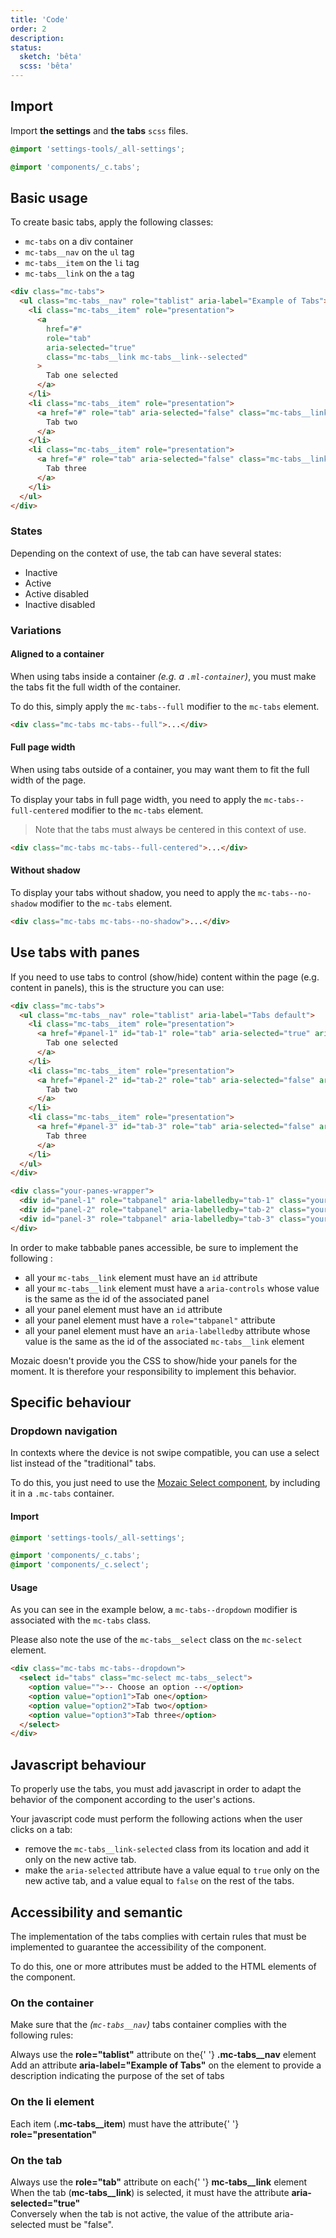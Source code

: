 ```yaml
---
title: 'Code'
order: 2
description:
status:
  sketch: 'bêta'
  scss: 'bêta'
---
```


## Import

Import **the settings** and **the tabs** `scss` files.

```scss
@import 'settings-tools/_all-settings';

@import 'components/_c.tabs';
```

## Basic usage

To create basic tabs, apply the following classes:

- `mc-tabs` on a div container
- `mc-tabs__nav` on the `ul` tag
- `mc-tabs__item` on the `li` tag
- `mc-tabs__link` on the `a` tag

```html
<div class="mc-tabs">
  <ul class="mc-tabs__nav" role="tablist" aria-label="Example of Tabs">
    <li class="mc-tabs__item" role="presentation">
      <a
        href="#"
        role="tab"
        aria-selected="true"
        class="mc-tabs__link mc-tabs__link--selected"
      >
        Tab one selected
      </a>
    </li>
    <li class="mc-tabs__item" role="presentation">
      <a href="#" role="tab" aria-selected="false" class="mc-tabs__link">
        Tab two
      </a>
    </li>
    <li class="mc-tabs__item" role="presentation">
      <a href="#" role="tab" aria-selected="false" class="mc-tabs__link">
        Tab three
      </a>
    </li>
  </ul>
</div>
```

<Preview path="tabs-default" />

### States

Depending on the context of use, the tab can have several states:

- Inactive
- Active
- Active disabled
- Inactive disabled

<Preview path="tabs-all-states" />

### Variations

#### Aligned to a container

When using tabs inside a container _(e.g. a `.ml-container`)_, you must make the tabs fit the full width of the container.

To do this, simply apply the `mc-tabs--full` modifier to the `mc-tabs` element.

```html
<div class="mc-tabs mc-tabs--full">...</div>
```

<Preview path="tabs-container" />

#### Full page width

When using tabs outside of a container, you may want them to fit the full width of the page.

To display your tabs in full page width, you need to apply the `mc-tabs--full-centered` modifier to the `mc-tabs` element.

> Note that the tabs must always be centered in this context of use.

```html
<div class="mc-tabs mc-tabs--full-centered">...</div>
```

<Preview path="tabs-fullwidth" />

#### Without shadow

To display your tabs without shadow, you need to apply the `mc-tabs--no-shadow` modifier to the `mc-tabs` element.

```html
<div class="mc-tabs mc-tabs--no-shadow">...</div>
```

<Preview path="tabs-no-shadow" />

## Use tabs with panes

If you need to use tabs to control (show/hide) content within the page (e.g. content in panels), this is the structure you can use:

```html
<div class="mc-tabs">
  <ul class="mc-tabs__nav" role="tablist" aria-label="Tabs default">
    <li class="mc-tabs__item" role="presentation">
      <a href="#panel-1" id="tab-1" role="tab" aria-selected="true" aria-controls="panel-1" class="mc-tabs__link mc-tabs__link--selected">
        Tab one selected
      </a>
    </li>
    <li class="mc-tabs__item" role="presentation">
      <a href="#panel-2" id="tab-2" role="tab" aria-selected="false" aria-controls="panel-2" class="mc-tabs__link">
        Tab two
      </a>
    </li>
    <li class="mc-tabs__item" role="presentation">
      <a href="#panel-3" id="tab-3" role="tab" aria-selected="false" aria-controls="panel-3" class="mc-tabs__link">
        Tab three
      </a>
    </li>
  </ul>
</div>

<div class="your-panes-wrapper">
  <div id="panel-1" role="tabpanel" aria-labelledby="tab-1" class="your-pane-class your-pane-active-class">...</div>
  <div id="panel-2" role="tabpanel" aria-labelledby="tab-2" class="your-pane-class">...</div>
  <div id="panel-3" role="tabpanel" aria-labelledby="tab-3" class="your-pane-class">...</div>
</div>
```

<Highlight theme="tips" title="Accessibility rules">

In order to make tabbable panes accessible, be sure to implement the following :
- all your `mc-tabs__link` element must have an `id` attribute
- all your `mc-tabs__link` element must have a `aria-controls` whose value is the same as the id of the associated panel
- all your panel element must have an `id` attribute
- all your panel element must have a `role="tabpanel"` attribute
- all your panel element must have an `aria-labelledby` attribute whose value is the same as the id of the associated `mc-tabs__link` element

</Highlight>

<Highlight theme="warning" title="Warning">

Mozaic doesn't provide you the CSS to show/hide your panels for the moment. It is therefore your responsibility to implement this behavior.

</Highlight>

## Specific behaviour

### Dropdown navigation

In contexts where the device is not swipe compatible, you can use a select list instead of the "traditional" tabs.

To do this, you just need to use the [Mozaic Select component](/Components/Form/Select/), by including it in a `.mc-tabs` container.

#### Import

```scss
@import 'settings-tools/_all-settings';

@import 'components/_c.tabs';
@import 'components/_c.select';
```

#### Usage

As you can see in the example below, a `mc-tabs--dropdown` modifier is associated with the `mc-tabs` class.

Please also note the use of the `mc-tabs__select` class on the `mc-select` element.

```html
<div class="mc-tabs mc-tabs--dropdown">
  <select id="tabs" class="mc-select mc-tabs__select">
    <option value="">-- Choose an option --</option>
    <option value="option1">Tab one</option>
    <option value="option2">Tab two</option>
    <option value="option3">Tab three</option>
  </select>
</div>
```

<Preview path="tabs-dropdown" nude />

## Javascript behaviour

To properly use the tabs, you must add javascript in order to adapt the behavior of the component according to the user's actions.

Your javascript code must perform the following actions when the user clicks on a tab:

- remove the `mc-tabs__link-selected` class from its location and add it only on the new active tab.
- make the `aria-selected` attribute have a value equal to `true` only on the new active tab, and a value equal to `false` on the rest of the tabs.

## Accessibility and semantic

The implementation of the tabs complies with certain rules that must be implemented to guarantee the accessibility of the component.

To do this, one or more attributes must be added to the HTML elements of the component.

### On the container

Make sure that the _(`mc-tabs__nav`)_ tabs container complies with the following rules:

<HintItem>
  Always use the <strong>role="tablist"</strong> attribute on the{' '}
  <strong>.mc-tabs__nav</strong> element
</HintItem>
<HintItem>
  Add an attribute <strong>aria-label="Example of Tabs"</strong> on the element
  to provide a description indicating the purpose of the set of tabs
</HintItem>

### On the li element

<HintItem>
  Each item (<strong>.mc-tabs__item</strong>) must have the attribute{' '}
  <strong>role="presentation"</strong>
</HintItem>

### On the tab

<HintItem>
  Always use the <strong>role="tab"</strong> attribute on each{' '}
  <strong>mc-tabs__link</strong> element
</HintItem>
<HintItem>
  When the tab (<strong>mc-tabs__link</strong>) is selected, it must have the
  attribute <strong>aria-selected="true"</strong>
  <br /> Conversely when the tab is not active, the value of the attribute aria-selected
  must be "false".
</HintItem>
